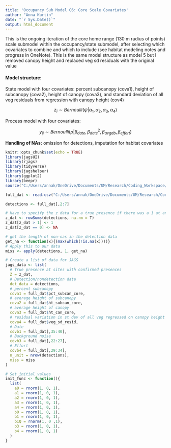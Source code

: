 ```yaml
---
title: 'Occupancy Sub Model C6: Core Scale Covariates'
author: "Anna Kurtin"
date: "`r Sys.Date()`"
output: html_document
---
```


This is the ongoing iteration of the core home range (130 m radius of points) scale submodel within the occupancy/state submodel, after selecting which covariates to combine and which to include (see habitat modeling notes and progress in OneNote). This is the same model structure as model 5 but I removed canopy height and replaced veg sd residuals with the original value

#### Model structure:

State model with four covariates: percent subcanopy (cova1),  height of subcanopy (cova2), height of canopy (cova3), and standard deviation of all veg residuals from regression with canopy height (cov4)

$$
z_i \sim Bernoulli(\psi | \alpha_{1}, \alpha_{2}, \alpha_{3}, \alpha_{4})
$$ 

Process model with four covariates:  

$$
y_{ij} \sim Bernoulli(p| \beta_{date}, \beta_{date}^2,\beta_{avg db}, \beta_{effort})
$$

**Handling of NAs:** omission for detections, imputation for habitat covariates

```r
knitr::opts_chunk$set(echo = TRUE)
library(jagsUI)
library(rjags)
library(tidyverse)
library(jagshelper)
library(ggplot2)
library(beepr)
source("C:/Users/annak/OneDrive/Documents/UM/Research/Coding_Workspace/Cuckoo-Research/R_Scripts/5_Visualization/Create_HexCodes_CuckooColorBlind.R")
```


```R
full_dat <- read.csv("C:/Users/annak/OneDrive/Documents/UM/Research/Coding_Workspace/Cuckoo-Research/Data/Habitat_Model_Covariates/HabChap_DetOccCovsFull_SCALED_7-30.csv")

detections <- full_dat[,2:7]

# Have to specify the z data for a true presence if there was a 1 at any time 
z_dat <- rowSums(detections, na.rm = T)
z_dat[z_dat > 1] <- 1
z_dat[z_dat == 0] <- NA

# get the length of non-nas in the detection data
get_na <- function(x){(max(which(!is.na(x))))}
# Apply this to our data
miss <- apply(detections, 1, get_na)
```

```R
# Create a list of data for JAGS
jags_data <- list(
  # True presence at sites with confirmed presences
  Z = z_dat,
  # Detection/nondetection data
  det_data = detections,
  # percent subcanopy
  cova1 = full_dat$pct_subcan_core,
  # average height of subcanopy
  cova2 = full_dat$ht_subcan_core,
  # average height of canopy 
  cova3 = full_dat$ht_can_core,
  # residual variation in st dev of all veg regressed on canopy height
  cova4 = full_dat$veg_sd_resid,
  # Date
  covb1 = full_dat[,35:40],
  # Background noise
  covb3 = full_dat[,22:27],
  # Effort 
  covb4 = full_dat[,29:34],
  n_unit = nrow(detections),
  miss = miss
)

# Set initial values 
init_func <- function(){
  list(
    a0 = rnorm(1, 0, 1),
    a1 = rnorm(1, 0, 1),
    a2 = rnorm(1, 0, 1),
    a3 = rnorm(1, 0, 1),
    a4 = rnorm(1, 0, 1),
    b0 = rnorm(1, 0, 1),
    b1 = rnorm(1, 0, 1),
    b1Q = rnorm(1, 0 ,1),
    b3 = rnorm(1, 0, 1),
    b4 = rnorm(1, 0, 1)
  )
}
```
